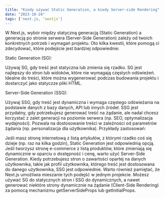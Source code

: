 ```yaml
---
title: "Kiedy używać Static Generation, a kiedy Server-side Rendering"
date: "2023-10-24"
tags: ['next.js, 'nextjs']
---
```


W Next.js, wybór między statyczną generacją (Static Generation) a generacją po stronie serwera (Server-Side Generation) zależy od twoich konkretnych potrzeb i wymagań projektu. Oto kilka kwestii, które pomogą ci zdecydować, które podejście jest bardziej odpowiednie:

Static Generation (SG):

Używaj SG, gdy treść jest statyczna lub zmienia się rzadko.
SG jest najlepszy do stron lub widoków, które nie wymagają częstych odświeżeń.
Idealne do treści, które można wygenerować podczas budowania projektu i dostarczyć jako statyczze pliki HTML.

Server-Side Generation (SSG):

Używaj SSG, gdy treść jest dynamiczna i wymaga częstego odświeżania na podstawie danych z bazy danych, API lub innych źródeł.
SSG jest przydatny, gdy potrzebujesz generować treść na żądanie, ale nadal chcesz korzystać z zalet generacji na poziomie serwera (np. SEO, optymalizacja wydajności).
Pozwala na dostosowanie treści w zależności od parametrów żądania (np. personalizacja dla użytkownika).
Przykłady zastosowań:

Jeśli masz stronę internetową z listą artykułów, z którymi rzadko coś się dzieje (np. raz na kilka godzin), Static Generation jest odpowiednią opcją.
Jeśli tworzysz stronę e-commerce z listą produktów, które zmieniają się dynamicznie w oparciu o dostępność i cenę, warto użyć Server-Side Generation.
Kiedy potrzebujesz stron o zawartości opartej na danych użytkownika, takie jak profil użytkownika, którego treść jest dostosowana do danego użytkownika, SSG jest odpowiednie.
Warto również pamiętać, że Next.js umożliwia mieszanie tych podejść w jednym projekcie. Możesz używać SG do statycznych stron i SSG do dynamicznych, a nawet generować niektóre strony dynamicznie na żądanie (Client-Side Rendering) za pomocą mechanizmu getServerSideProps lub getInitialProps.
